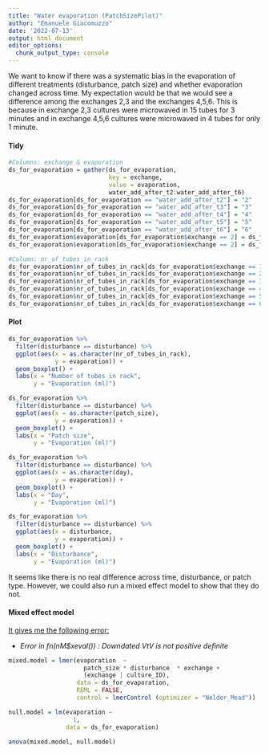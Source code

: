 ```yaml
---
title: "Water evaporation (PatchSizePilot)"
author: "Emanuele Giacomuzzo"
date: '2022-07-13'
output: html_document
editor_options: 
  chunk_output_type: console
---
```


We want to know if there was a systematic bias in the evaporation of different treatments (disturbance, patch size) and whether evaporation changed across time. My expectation would be that we would see a difference among the exchanges 2,3 and the exchanges 4,5,6. This is because in exchange 2,3 cultures were microwaved in 15 tubes for 3 minutes and in exchange 4,5,6 cultures were microwaved in 4 tubes for only 1 minute.

#### Tidy

```r

#Columns: exchange & evaporation
ds_for_evaporation = gather(ds_for_evaporation, 
                            key = exchange, 
                            value = evaporation, 
                            water_add_after_t2:water_add_after_t6)
ds_for_evaporation[ds_for_evaporation == "water_add_after_t2"] = "2"
ds_for_evaporation[ds_for_evaporation == "water_add_after_t3"] = "3"
ds_for_evaporation[ds_for_evaporation == "water_add_after_t4"] = "4"
ds_for_evaporation[ds_for_evaporation == "water_add_after_t5"] = "5"
ds_for_evaporation[ds_for_evaporation == "water_add_after_t6"] = "6"
ds_for_evaporation$evaporation[ds_for_evaporation$exchange == 2] = ds_for_evaporation$evaporation[ds_for_evaporation$exchange == 2] / 2 #This is because exchange contained the topping up of two exchanges
ds_for_evaporation$evaporation[ds_for_evaporation$exchange == 2] = ds_for_evaporation$evaporation[ds_for_evaporation$exchange == 2] + 2 #We need to add 2 ml to the evaporation that happened at the exchange events 1 and 2. This is because we already added 1 ml of water at exchange 1 and 1 ml of water at exchange 2. 

#Column: nr_of_tubes_in_rack
ds_for_evaporation$nr_of_tubes_in_rack[ds_for_evaporation$exchange == 1] = 15
ds_for_evaporation$nr_of_tubes_in_rack[ds_for_evaporation$exchange == 2] = 15
ds_for_evaporation$nr_of_tubes_in_rack[ds_for_evaporation$exchange == 3] = 15
ds_for_evaporation$nr_of_tubes_in_rack[ds_for_evaporation$exchange == 4] = 4
ds_for_evaporation$nr_of_tubes_in_rack[ds_for_evaporation$exchange == 5] = 4
ds_for_evaporation$nr_of_tubes_in_rack[ds_for_evaporation$exchange == 6] = 4
```

#### Plot

```r
ds_for_evaporation %>%
  filter(disturbance == disturbance) %>%
  ggplot(aes(x = as.character(nr_of_tubes_in_rack),
             y = evaporation)) + 
  geom_boxplot() + 
  labs(x = "Number of tubes in rack", 
       y = "Evaporation (ml)")

ds_for_evaporation %>%
  filter(disturbance == disturbance) %>%
  ggplot(aes(x = as.character(patch_size),
             y = evaporation)) + 
  geom_boxplot() + 
  labs(x = "Patch size", 
       y = "Evaporation (ml)")

ds_for_evaporation %>%
  filter(disturbance == disturbance) %>%
  ggplot(aes(x = as.character(day),
             y = evaporation)) + 
  geom_boxplot() + 
  labs(x = "Day", 
       y = "Evaporation (ml)")

ds_for_evaporation %>%
  filter(disturbance == disturbance) %>%
  ggplot(aes(x = disturbance,
             y = evaporation)) + 
  geom_boxplot() + 
  labs(x = "Disturbance", 
       y = "Evaporation (ml)")
```

It seems like there is no real difference across time, disturbance, or patch type. However, we could also run a mixed effect model to show that they do not.

#### Mixed effect model

[It gives me the following error:]{.underline}

-   *Error in fn(nM\$xeval()) : Downdated VtV is not positive definite*

```r

mixed.model = lmer(evaporation  ~ 
                     patch_size * disturbance  * exchange + 
                     (exchange | culture_ID), 
                   data = ds_for_evaporation,
                   REML = FALSE, 
                   control = lmerControl (optimizer = "Nelder_Mead"))

null.model = lm(evaporation ~
                  1, 
                data = ds_for_evaporation)

anova(mixed.model, null.model)
```
